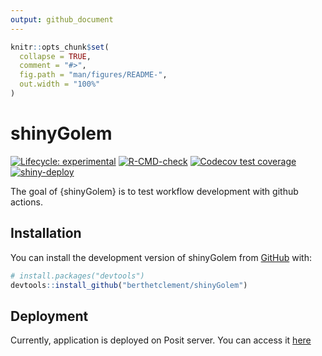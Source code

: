 ```yaml
---
output: github_document
---
```


<!-- README.md is generated from README.Rmd. Please edit that file -->

```r
knitr::opts_chunk$set(
  collapse = TRUE,
  comment = "#>",
  fig.path = "man/figures/README-",
  out.width = "100%"
)
```

# shinyGolem

<!-- badges: start -->
[![Lifecycle: experimental](https://img.shields.io/badge/lifecycle-experimental-orange.svg)](https://lifecycle.r-lib.org/articles/stages.html#experimental)
[![R-CMD-check](https://github.com/berthetclement/shinyGolem/actions/workflows/R-CMD-check.yaml/badge.svg)](https://github.com/berthetclement/shinyGolem/actions/workflows/R-CMD-check.yaml)
[![Codecov test coverage](https://codecov.io/gh/berthetclement/shinyGolem/graph/badge.svg)](https://app.codecov.io/gh/berthetclement/shinyGolem)
[![shiny-deploy](https://github.com/berthetclement/shinyGolem/actions/workflows/shiny-deploy.yml/badge.svg)](https://github.com/berthetclement/shinyGolem/actions/workflows/shiny-deploy.yml)
<!-- badges: end -->

The goal of {shinyGolem} is to test workflow development with github actions.

## Installation

You can install the development version of shinyGolem from [GitHub](https://github.com/) with:

``` r
# install.packages("devtools")
devtools::install_github("berthetclement/shinyGolem")
```

## Deployment

Currently, application is deployed on Posit server. You can access it [here](https://devappcbe.shinyapps.io/shinyGolem/)
